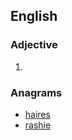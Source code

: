 ==English==

===Adjective===
{{head|en|adjective comparative form}}

# {{en-comparative of|ashy}}

===Anagrams===
* [[haires#English|haires]]
* [[rashie#English|rashie]]